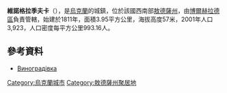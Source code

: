 {{coord|45|40|56|N|28|34|0|E|scale:30000|display=title}}

'''維諾格拉季夫卡'''（{{lang-uk|Виноградівка}}），是[[烏克蘭|烏克蘭]]的城鎮，位於該國西南部[[敖德薩州|敖德薩州]]，由[[博爾赫拉德區|博爾赫拉德區]]負責管轄，始建於1811年，面積3.95平方公里，海拔高度57米，2001年人口3,923，人口密度每平方公里993.16人。

==參考資料==
* [http://w1.c1.rada.gov.ua/pls/z7502/A005?rdat1=10.02.2012&rf7571=23945 Виноградівка]{{dead link|date=2018年4月 |bot=InternetArchiveBot |fix-attempted=yes }}

{{Ukraine-geo-stub}}
[[Category:烏克蘭城市|Category:烏克蘭城市]]
[[Category:敖德薩州聚居地|Category:敖德薩州聚居地]]